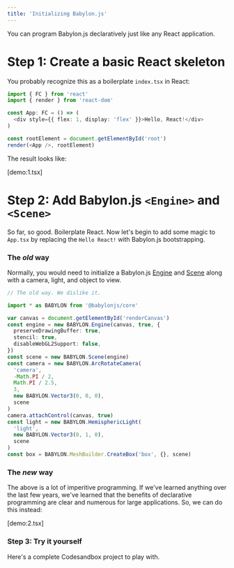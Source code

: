 ```yaml
---
title: 'Initializing Babylon.js'
---
```



You can program Babylon.js declaratively just like any React application.

# Step 1: Create a basic React skeleton

You probably recognize this as a boilerplate `index.tsx` in React:

```typescript
import { FC } from 'react'
import { render } from 'react-dom'

const App: FC = () => (
  <div style={{ flex: 1, display: 'flex' }}>Hello, React!</div>
)

const rootElement = document.getElementById('root')
render(<App />, rootElement)
```

The result looks like:

[demo:1.tsx]

# Step 2: Add Babylon.js `<Engine>` and `<Scene>`

So far, so good. Boilerplate React. Now let's begin to add some magic to
`App.tsx` by replacing the `Hello React!` with Babylon.js bootstrapping.

### The _old_ way

Normally, you would need to initialize a Babylon.js
[Engine](https://doc.babylonjs.com/typedoc/classes/babylon.engine) and
[Scene](https://doc.babylonjs.com/start/chap1/first_scene#say-hello-to-your-first-world)
along with a camera, light, and object to view.

```typescript
// The old way. We dislike it.

import * as BABYLON from '@babylonjs/core'

var canvas = document.getElementById('renderCanvas')
const engine = new BABYLON.Engine(canvas, true, {
  preserveDrawingBuffer: true,
  stencil: true,
  disableWebGL2Support: false,
})
const scene = new BABYLON.Scene(engine)
const camera = new BABYLON.ArcRotateCamera(
  'camera',
  -Math.PI / 2,
  Math.PI / 2.5,
  3,
  new BABYLON.Vector3(0, 0, 0),
  scene
)
camera.attachControl(canvas, true)
const light = new BABYLON.HemisphericLight(
  'light',
  new BABYLON.Vector3(0, 1, 0),
  scene
)
const box = BABYLON.MeshBuilder.CreateBox('box', {}, scene)
```

### The _new_ way

The above is a lot of imperitive programming. If we've learned anything over the
last few years, we've learned that the benefits of declarative programming are
clear and numerous for large applications. So, we can do this instead:

[demo:2.tsx]

### Step 3: Try it yourself

Here's a complete Codesandbox project to play with.

<Sandbox name="basic-skeleton" />
